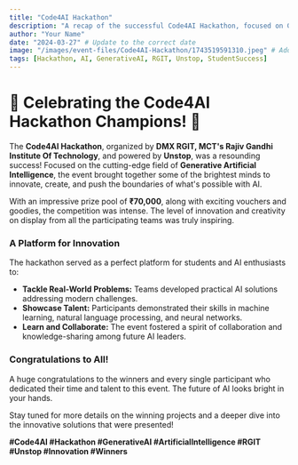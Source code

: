 ```yaml
---
title: "Code4AI Hackathon"
description: "A recap of the successful Code4AI Hackathon, focused on Generative AI and organized by DMX RGIT and MCT's Rajiv Gandhi Institute of Technology."
author: "Your Name"
date: "2024-03-27" # Update to the correct date
image: "/images/event-files/Code4AI-Hackathon/1743519591310.jpeg" # Add a path to a relevant image
tags: [Hackathon, AI, GenerativeAI, RGIT, Unstop, StudentSuccess]
---
```


# 🎉 Celebrating the Code4AI Hackathon Champions! 🎉

The **Code4AI Hackathon**, organized by **DMX RGIT, MCT's Rajiv Gandhi Institute Of Technology**, and powered by **Unstop**, was a resounding success! Focused on the cutting-edge field of **Generative Artificial Intelligence**, the event brought together some of the brightest minds to innovate, create, and push the boundaries of what's possible with AI.

With an impressive prize pool of **₹70,000**, along with exciting vouchers and goodies, the competition was intense. The level of innovation and creativity on display from all the participating teams was truly inspiring.

### A Platform for Innovation

The hackathon served as a perfect platform for students and AI enthusiasts to:
*   **Tackle Real-World Problems:** Teams developed practical AI solutions addressing modern challenges.
*   **Showcase Talent:** Participants demonstrated their skills in machine learning, natural language processing, and neural networks.
*   **Learn and Collaborate:** The event fostered a spirit of collaboration and knowledge-sharing among future AI leaders.

### Congratulations to All!

A huge congratulations to the winners and every single participant who dedicated their time and talent to this event. The future of AI looks bright in your hands.

Stay tuned for more details on the winning projects and a deeper dive into the innovative solutions that were presented!

**#Code4AI #Hackathon #GenerativeAI #ArtificialIntelligence #RGIT #Unstop #Innovation #Winners**